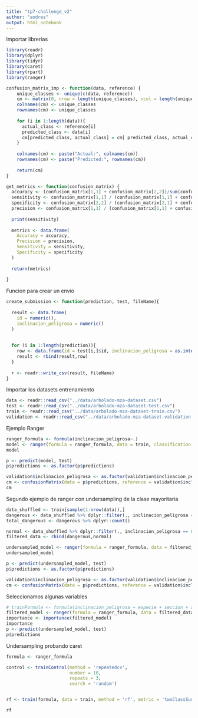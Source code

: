 ```yaml
---
title: "tp7-challenge_v2"
author: "andres"
output: html_notebook
---
```

Importar librerias
```r
library(readr)
library(dplyr)
library(tidyr)
library(caret)
library(rpart)
library(ranger)

confusion_matrix_imp <- function(data, reference) {
    unique_classes <- unique(c(data, reference))
    cm <- matrix(0, nrow = length(unique_classes), ncol = length(unique_classes))
    colnames(cm) <- unique_classes
    rownames(cm) <- unique_classes
    
    for (i in 1:length(data)){
      actual_class <- reference[i]
      predicted_class <- data[i]
      cm[predicted_class, actual_class] = cm[ predicted_class, actual_class] + 1
    }
    
    colnames(cm) <- paste("Actual:", colnames(cm))
    rownames(cm) <- paste("Predicted:", rownames(cm))
    
    return(cm)
}

get_metrics <- function(confusion_matrix) {
  accuracy <- (confusion_matrix[1,1] + confusion_matrix[2,2])/sum(confusion_matrix)
  sensitivity <- confusion_matrix[1,1] / (confusion_matrix[1,1] + confusion_matrix[1,2])
  specificity <- confusion_matrix[2,2] / (confusion_matrix[2,1] + confusion_matrix[2,2])
  precision <- confusion_matrix[1,1] / (confusion_matrix[1,1] + confusion_matrix[2,1])
  
  print(sensitivity)
  
  metrics <- data.frame(
    Accuracy = accuracy,
    Precision = precision,
    Sensitivity = sensitivity,
    Specificity = specificity
  )
  
  return(metrics)
  
}
```
Funcion para crear un envio
```r
create_submission <- function(prediction, test, fileName){
  
  result <- data.frame(
    id = numeric(),
    inclinacion_peligrosa = numeric()
  )
  
  
  for (i in 1:length(prediction)){
    row <- data.frame(id = test[i,]$id, inclinacion_peligrosa = as.integer(prediction[i])-1)
    result <- rbind(result,row)
  }
  
  r <- readr::write_csv(result, fileName)
}
```
Importar los datasets entrenamiento
```r
data <- readr::read_csv("../data/arbolado-mza-dataset.csv")
test <- readr::read_csv("../data/arbolado-mza-dataset-test.csv")
train <- readr::read_csv("../data/arbolado-mza-dataset-train.csv")
validation <- readr::read_csv("../data/arbolado-mza-dataset-validation.csv")
```
Ejemplo Ranger
```r
ranger_formula <- formula(inclinacion_peligrosa~.)
model <- ranger(formula = ranger_formula, data = train, classification = TRUE)
model

p <- predict(model, test)
p$predictions <- as.factor(p$predictions)

validation$inclinacion_peligrosa <- as.factor(validation$inclinacion_peligrosa)
cm <- confusionMatrix(data = p$predictions, reference = validation$inclinacion_peligrosa)
cm
```
Segundo ejemplo de ranger con undersampling de la clase mayoritaria
```r
data_shuffled <- train[sample(1:nrow(data)),]
dangerous <- data_shuffled %>% dplyr::filter(., inclinacion_peligrosa == 1)
total_dangerous <- dangerous %>% dplyr::count() 

normal <- data_shuffled %>% dplyr::filter(., inclinacion_peligrosa == 0) %>% dplyr::slice(., 1:total_dangerous$n)
filtered_data <- rbind(dangerous,normal)

undersampled_model <- ranger(formula = ranger_formula, data = filtered_data, classification = TRUE)
undersampled_model

p <- predict(undersampled_model, test)
p$predictions <- as.factor(p$predictions)

validation$inclinacion_peligrosa <- as.factor(validation$inclinacion_peligrosa)
cm <- confusionMatrix(data = p$predictions, reference = validation$inclinacion_peligrosa)
```
Seleccionamos algunas variables
```r
# trainFormula <- formula(inclinacion_peligrosa ~ especie + seccion + altura + diametro_tronco)
filtered_model <- ranger(formula = ranger_formula, data = filtered_data, classification = TRUE, importance = 'impurity')
importance <- importance(filtered_model)
importance
p <- predict(undersampled_model, test)
p$predictions
```

Undersampling probando caret
```r
formula <- ranger_formula

control <- trainControl(method = 'repeatedcv',
                        number = 10,
                        repeats = 3,
                        search = 'random')


rf <- train(formula, data = train, method = 'rf', metric = 'twoClassSummary', tuneLength = 15, trControl = control)

rf
```
